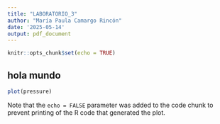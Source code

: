 ```yaml
---
title: "LABORATORIO_3"
author: "María Paula Camargo Rincón"
date: '2025-05-14'
output: pdf_document
---
```


```r
knitr::opts_chunk$set(echo = TRUE)
```

## hola mundo


```r
plot(pressure)
```

Note that the `echo = FALSE` parameter was added to the code chunk to prevent printing of the R code that generated the plot.

